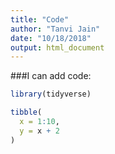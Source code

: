 ```yaml
---
title: "Code"
author: "Tanvi Jain"
date: "10/18/2018"
output: html_document
---
```


###I can add code:
```r
library(tidyverse)

tibble(
  x = 1:10,
  y = x + 2
)
```